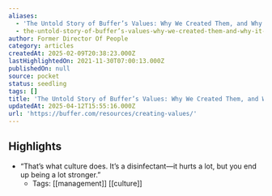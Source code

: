 ```yaml
---
aliases:
  - 'The Untold Story of Buffer’s Values: Why We Created Them, and Why It Hurt'
  - the-untold-story-of-buffer’s-values-why-we-created-them-and-why-it-hurt
author: Former Director Of People
category: articles
createdAt: 2025-02-09T20:38:23.000Z
lastHighlightedOn: 2021-11-30T07:00:13.000Z
publishedOn: null
source: pocket
status: seedling
tags: []
title: 'The Untold Story of Buffer’s Values: Why We Created Them, and Why It Hurt'
updatedAt: 2025-04-12T15:55:16.000Z
url: 'https://buffer.com/resources/creating-values/'
---
```

## Highlights

- “That’s what culture does. It’s a disinfectant—it hurts a lot, but you end up being a lot stronger.”
    - Tags: [[management]] [[culture]]
